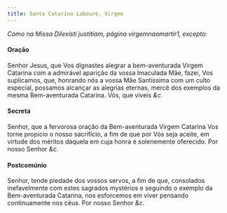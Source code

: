 ```yaml
---
title: Santa Catarina Labouré, Virgem
---
```


<em>Como na Missa Dilexísti justitiam, página virgemnaomartir1, excepto:</em>

<h4 class="text-center">Oração</h4>
<div class="container-fluid">
  <div class="row">
    <div class="col-6 dropcaps text-justify"></div>
    <div class="col-6 dropcaps text-justify">
      Senhor Jesus, que Vos dignastes alegrar a bem-aventurada Virgem Catarina
      com a admirável aparição da vossa Imaculada Mãe, fazei, Vos suplicamos,
      que, honrando nós a vossa Mãe Santíssima com um culto especial, possamos
      alcançar as alegrias eternas, mercê dos exemplos da mesma Bem-aventurada
      Catarina. Vós, que viveis <em>&c.</em>
    </div>
</div>

<h4 class="text-center">Secreta</h4>
<div class="container-fluid">
  <div class="row">
    <div class="col-6 dropcaps text-justify"></div>
    <div class="col-6 dropcaps text-justify">
      Senhor, que a fervorosa oração da Bem-aventurada Virgem Catarina Vos torne
      propício o nosso sacrifício, a fim de que por Vós seja aceite, em virtude
      dos méritos daquela em cuja honra é solenemente oferecido. Por nosso
      Senhor <em>&c.</em>
    </div>
</div>

<h4 class="text-center">Postcomúnio</h4>
<div class="container-fluid">
  <div class="row">
    <div class="col-6 dropcaps text-justify"></div>
    <div class="col-6 dropcaps text-justify">
      Senhor, tende piedade dos vossos servos, a fim de que, consolados
      inefavelmente com estes sagrados mystérios e seguindo o exemplo da
      Bem-aventurada Catarina, nos esforcemos em viver pensando continuamente
      nos céus. Por nosso Senhor <em>&c.</em>
    </div>
</div>
